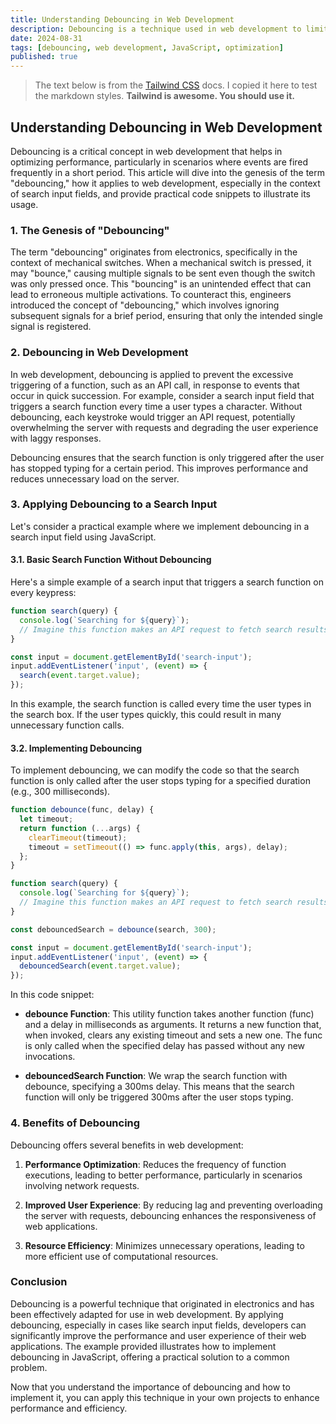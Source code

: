 ```yaml
---
title: Understanding Debouncing in Web Development
description: Debouncing is a technique used in web development to limit the rate at which a function is called. This post explains how debouncing works and how to implement it in JavaScript.
date: 2024-08-31
tags: [debouncing, web development, JavaScript, optimization]
published: true
---
```


> The text below is from the [Tailwind CSS](https://play.tailwindcss.com/uj1vGACRJA?layout=preview) docs. I copied it here to test the markdown styles. **Tailwind is awesome. You should use it.**

## Understanding Debouncing in Web Development

Debouncing is a critical concept in web development that helps in optimizing performance, particularly in scenarios where events are fired frequently in a short period. This article will dive into the genesis of the term "debouncing," how it applies to web development, especially in the context of search input fields, and provide practical code snippets to illustrate its usage.

### 1. The Genesis of "Debouncing"

The term "debouncing" originates from electronics, specifically in the context of mechanical switches. When a mechanical switch is pressed, it may "bounce," causing multiple signals to be sent even though the switch was only pressed once. This "bouncing" is an unintended effect that can lead to erroneous multiple activations. To counteract this, engineers introduced the concept of "debouncing," which involves ignoring subsequent signals for a brief period, ensuring that only the intended single signal is registered.

### 2. Debouncing in Web Development

In web development, debouncing is applied to prevent the excessive triggering of a function, such as an API call, in response to events that occur in quick succession. For example, consider a search input field that triggers a search function every time a user types a character. Without debouncing, each keystroke would trigger an API request, potentially overwhelming the server with requests and degrading the user experience with laggy responses.

Debouncing ensures that the search function is only triggered after the user has stopped typing for a certain period. This improves performance and reduces unnecessary load on the server.

### 3. Applying Debouncing to a Search Input

Let's consider a practical example where we implement debouncing in a search input field using JavaScript.

#### 3.1. Basic Search Function Without Debouncing

Here's a simple example of a search input that triggers a search function on every keypress:

```javascript
function search(query) {
  console.log(`Searching for ${query}`);
  // Imagine this function makes an API request to fetch search results
}

const input = document.getElementById('search-input');
input.addEventListener('input', (event) => {
  search(event.target.value);
});
```

In this example, the search function is called every time the user types in the search box. If the user types quickly, this could result in many unnecessary function calls.

#### 3.2. Implementing Debouncing

To implement debouncing, we can modify the code so that the search function is only called after the user stops typing for a specified duration (e.g., 300 milliseconds).

```javascript
function debounce(func, delay) {
  let timeout;
  return function (...args) {
    clearTimeout(timeout);
    timeout = setTimeout(() => func.apply(this, args), delay);
  };
}

function search(query) {
  console.log(`Searching for ${query}`);
  // Imagine this function makes an API request to fetch search results
}

const debouncedSearch = debounce(search, 300);

const input = document.getElementById('search-input');
input.addEventListener('input', (event) => {
  debouncedSearch(event.target.value);
});
```

In this code snippet:

- **debounce Function**: This utility function takes another function (func) and a delay in milliseconds as arguments. It returns a new function that, when invoked, clears any existing timeout and sets a new one. The func is only called when the specified delay has passed without any new invocations.

- **debouncedSearch Function**: We wrap the search function with debounce, specifying a 300ms delay. This means that the search function will only be triggered 300ms after the user stops typing.

### 4. Benefits of Debouncing

Debouncing offers several benefits in web development:

1. **Performance Optimization**: Reduces the frequency of function executions, leading to better performance, particularly in scenarios involving network requests.

2. **Improved User Experience**: By reducing lag and preventing overloading the server with requests, debouncing enhances the responsiveness of web applications.

3. **Resource Efficiency**: Minimizes unnecessary operations, leading to more efficient use of computational resources.

### Conclusion

Debouncing is a powerful technique that originated in electronics and has been effectively adapted for use in web development. By applying debouncing, especially in cases like search input fields, developers can significantly improve the performance and user experience of their web applications. The example provided illustrates how to implement debouncing in JavaScript, offering a practical solution to a common problem.

Now that you understand the importance of debouncing and how to implement it, you can apply this technique in your own projects to enhance performance and efficiency.
